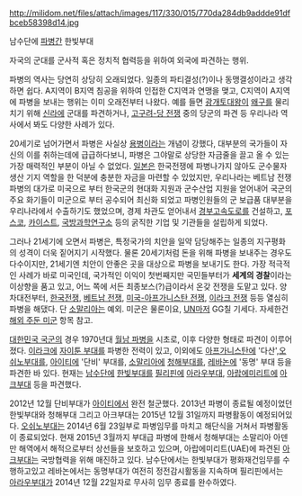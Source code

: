 http://milidom.net/files/attach/images/117/330/015/770da284db9addde91dfbceb58398d14.jpg

남수단에 [[파병]]간 한빛부대



자국의 군대를 군사적 혹은 정치적 협력등을 위하여 외국에 파견하는 행위.

파병의 역사는 당연히 상당히 오래되었다. 일종의 파티결성(?)이나 동맹결성이라고 생각하면 쉽다. A지역이 B지역 침공을 위하여 인접한 C지역과 연맹을 맺고, C지역이 A지역에 파병을 보내는 행위는 이미 오래전부터 나왔다. 예를 들면 [[광개토대왕]]이 [[왜구]]를 물리치기 위해 [[신라]]에 군대를 파견하거나, [[고구려-당 전쟁]] 중의 당군의 파견 등 우리나라 역사에서 봐도 다양한 사례가 있다.

20세기로 넘어가면서 파병은 사실상 [[용병]]이라는 개념이 강했다, 대부분의 국가들이 자신의 이를 취하는데에 급급하다보니, 파병은 그야말로 상당한 자금줄을 끌고 올 수 있는 가장 매력적인 부분이 아닐 수 없었다. [[일본]]은 한국전쟁에 파병나가지 않아도 군수물자 생산 기지 역할을 한 덕분에 충분한 자금을 마련할 수 있었지만, 우리나라는 베트남 전쟁 파병의 대가로 미국으로 부터 한국군의 현대화 지원과 군수산업 지원을 얻어내어 국군의 주요 화기들이 미군으로 부터 공수되어 최신화 되었고 파병인원들의 군 보급품 대부분을 우리나라에서 수출하기도 했었으며, 경제 차관도 얻어내서 [[경부고속도로]]를 건설하고, [[포스코]], [[카이스트]], [[국방과학연구소]] 등의 굵직한 기업 및 기관들을 설립하게 되었다.

그러나 21세기에 오면서 파병은, 특정국가의 치안을 일약 담당해주는 일종의 지구평화의 성격이 더욱 짙어지기 시작했다. 물론 20세기처럼 돈을 위해 파병을 보내주는 경우도 다수이지만, 21세기엔 치안이 안좋은 곳을 대상으로 파병을 보내기도 한다. 가장 적극적인 사례가 바로 미국인데, 국가적인 이익이 첫번째지만 국민들부터가 '''세계의 경찰'''이라는 이상향을 품고 있고, 어느 쪽에 서든 최종보스(?)급이라서 온갖 전쟁을 도맡고 있다. 양차대전부터, [[한국전쟁]], [[베트남 전쟁]], [[미국-아프가니스탄 전쟁]], [[이라크 전쟁]] 등등 열심히 파병을 해댔다. 단 [[소말리아]]는 예외. 미군은 물론이요, [[UN]]마저 GG칠 기세다. 자세한건 [[해외 주둔 미군]] 항목 참고.


[[대한민국 국군]]의 경우 1970년대 [[월남 파병]]을 시초로, 이후 다양한 형태로 파견이 이루어졌다. [[이라크]]에 [[자이툰 부대]]를 파병한 전력이 있고, 이외에도 [[아프가니스탄]]에 '다산',[[오쉬노부대]]를, [[아이티]]에 '단비' 부대를, [[소말리아]]에 [[청해부대]]를, [[레바논]]에 '동명' 부대 등을 파견한 바 있다. 현재는 [[남수단]]에 [[한빛부대]]를 [[필리핀]]에 [[아라우부대]], [[아랍에미리트]]에 [[아크부대]] 등을 파견했다.

2012년 12월 단비부대가 [[아이티]]에서 완전 철군했다.
2013년 파병이 종료될 예정이었던 한빛부대와 청해부대 그리고 아크부대는 2015년 12월 31일까지 파병활동이 예정되어있다. 
[[오쉬노부대]]는 2014년 6월 23일부로 파병임무를 마치고 해단식을 거쳐서 파병활동이 종료되었다.
현재 2015년 3월까지 부대급 파병에 한해서 청해부대는 소말리아 아덴만 해역에서 해적으로부터 상선들을 보호하고 있으며, 아랍에미리트(UAE)에 파견된 [[아크부대]]는 국방협력을 위해 매진하고 있다. 남수단에서는 한빛부대가 평화재건임무를 수행하고있고 
레바논에서는 동명부대가 여전히 정전감시활동을 지속하며 필리핀에서는 [[아라우부대]]가 2014년 12월 22일자로 무사히 임무 종료를 완수하였다. 

